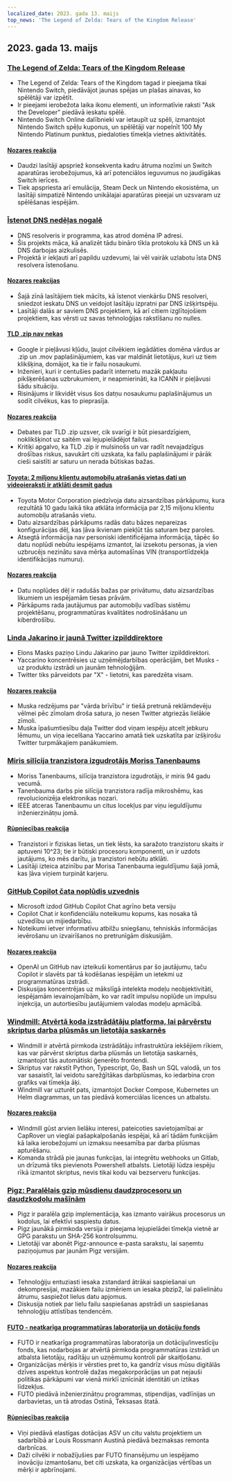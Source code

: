```yaml
---
localized_date: 2023. gada 13. maijs
top_news: 'The Legend of Zelda: Tears of the Kingdom Release'
---
```


## 2023. gada 13. maijs

### [The Legend of Zelda: Tears of the Kingdom Release](https://www.zelda.com/tears-of-the-kingdom/)

- The Legend of Zelda: Tears of the Kingdom tagad ir pieejama tikai Nintendo Switch, piedāvājot jaunas spējas un plašas ainavas, ko spēlētāji var izpētīt.
- Ir pieejami ierobežota laika ikonu elementi, un informatīvie raksti "Ask the Developer" piedāvā ieskatu spēlē.
- Nintendo Switch Online dalībnieki var ietaupīt uz spēli, izmantojot Nintendo Switch spēļu kuponus, un spēlētāji var nopelnīt 100 My Nintendo Platinum punktus, piedaloties tīmekļa vietnes aktivitātēs.

#### [Nozares reakcija](http://news.ycombinator.com/item?id=35912318)

- Daudzi lasītāji apspriež konsekventa kadru ātruma nozīmi un Switch aparatūras ierobežojumus, kā arī potenciālos ieguvumus no jaudīgākas Switch ierīces.
- Tiek apspriesta arī emulācija, Steam Deck un Nintendo ekosistēma, un lasītāji simpatizē Nintendo unikālajai aparatūras pieejai un uzsvaram uz spēlēšanas iespējām.

### [Īstenot DNS nedēļas nogalē](https://implement-dns.wizardzines.com/)

- DNS resolveris ir programma, kas atrod domēna IP adresi.
- Šis projekts māca, kā analizēt tādu bināro tīkla protokolu kā DNS un kā DNS darbojas aizkulisēs.
- Projektā ir iekļauti arī papildu uzdevumi, lai vēl vairāk uzlabotu īsta DNS resolvera īstenošanu.

#### [Nozares reakcijas](http://news.ycombinator.com/item?id=35916064)

- Šajā zīnā lasītājiem tiek mācīts, kā īstenot vienkāršu DNS resolveri, sniedzot ieskatu DNS un veidojot lasītāju izpratni par DNS izšķirtspēju.
- Lasītāji dalās ar saviem DNS projektiem, kā arī citiem izglītojošiem projektiem, kas vērsti uz savas tehnoloģijas rakstīšanu no nulles.

#### [TLD .zip nav nekas](https://financialstatement.zip/)

- Google ir pieļāvusi kļūdu, ļaujot cilvēkiem iegādāties domēna vārdus ar .zip un .mov paplašinājumiem, kas var maldināt lietotājus, kuri uz tiem klikšķina, domājot, ka tie ir failu nosaukumi.
- Inženieri, kuri ir centušies padarīt internetu mazāk pakļautu pikšķerēšanas uzbrukumiem, ir neapmierināti, ka ICANN ir pieļāvusi šādu situāciju.
- Risinājums ir likvidēt visus šos datņu nosaukumu paplašinājumus un sodīt cilvēkus, kas to pieprasīja.

#### [Nozares reakcija](http://news.ycombinator.com/item?id=35920336)

- Debates par TLD .zip uzsver, cik svarīgi ir būt piesardzīgiem, noklikšķinot uz saitēm vai lejupielādējot failus.
- Kritiķi apgalvo, ka TLD .zip ir mulsinošs un var radīt nevajadzīgus drošības riskus, savukārt citi uzskata, ka failu paplašinājumi ir pārāk cieši saistīti ar saturu un nerada būtiskas bažas.

#### [Toyota: 2 miljonu klientu automobiļu atrašanās vietas dati un videoieraksti ir atklāti desmit gadus](https://www.bleepingcomputer.com/news/security/toyota-car-location-data-of-2-million-customers-exposed-for-ten-years/)

- Toyota Motor Corporation piedzīvoja datu aizsardzības pārkāpumu, kura rezultātā 10 gadu laikā tika atklāta informācija par 2,15 miljonu klientu automobiļu atrašanās vietu.
- Datu aizsardzības pārkāpums radās datu bāzes nepareizas konfigurācijas dēļ, kas ļāva ikvienam piekļūt tās saturam bez paroles.
- Atsegtā informācija nav personiski identificējama informācija, tāpēc šo datu noplūdi nebūtu iespējams izmantot, lai izsekotu personas, ja vien uzbrucējs nezinātu sava mērķa automašīnas VIN (transportlīdzekļa identifikācijas numuru).

#### [Nozares reakcija](http://news.ycombinator.com/item?id=35919133)

- Datu noplūdes dēļ ir radušās bažas par privātumu, datu aizsardzības likumiem un iespējamām tiesas prāvām.
- Pārkāpums rada jautājumus par automobiļu vadības sistēmu projektēšanu, programmatūras kvalitātes nodrošināšanu un kiberdrošību.

### [Linda Jakarino ir jaunā Twitter izpilddirektore](https://twitter.com/elonmusk/status/1657050349608501249)

- Elons Masks paziņo Lindu Jakarino par jauno Twitter izpilddirektori.
- Yaccarino koncentrēsies uz uzņēmējdarbības operācijām, bet Musks - uz produktu izstrādi un jaunām tehnoloģijām.
- Twitter tiks pārveidots par "X" - lietotni, kas paredzēta visam.

#### [Nozares reakcija](http://news.ycombinator.com/item?id=35917912)

- Muska redzējums par "vārda brīvību" ir tiešā pretrunā reklāmdevēju vēlmei pēc zīmolam droša satura, jo nesen Twitter atgriezās lielākie zīmoli.
- Muska īpašumtiesību daļa Twitter dod viņam iespēju atcelt jebkuru lēmumu, un viņa iecelšana Yaccarino amatā tiek uzskatīta par izšķirošu Twitter turpmākajiem panākumiem.

### [Miris silīcija tranzistora izgudrotājs Moriss Tanenbaums](https://spectrum.ieee.org/in-memoriam-may-2023)

- Moriss Tanenbaums, silīcija tranzistora izgudrotājs, ir miris 94 gadu vecumā.
- Tanenbauma darbs pie silīcija tranzistora radīja mikroshēmu, kas revolucionizēja elektronikas nozari.
- IEEE atceras Tanenbaumu un citus locekļus par viņu ieguldījumu inženierzinātņu jomā.

#### [Rūpniecības reakcija](http://news.ycombinator.com/item?id=35920261)

- Tranzistori ir fiziskas lietas, un tiek lēsts, ka saražoto tranzistoru skaits ir aptuveni 10^23; tie ir būtiski procesoru komponenti, un ir uzdots jautājums, ko mēs darītu, ja tranzistori nebūtu atklāti.
- Lasītāji izteica atzinību par Morisa Tanenbauma ieguldījumu šajā jomā, kas ļāva viņiem turpināt karjeru.

### [GitHub Copilot čata noplūdis uzvednis](https://twitter.com/marvinvonhagen/status/1657060506371346432)

- Microsoft izdod GitHub Copilot Chat agrīno beta versiju
- Copilot Chat ir konfidenciālu noteikumu kopums, kas nosaka tā uzvedību un mijiedarbību.
- Noteikumi ietver informatīvu atbilžu sniegšanu, tehniskās informācijas ievērošanu un izvairīšanos no pretrunīgām diskusijām.

#### [Nozares reakcija](http://news.ycombinator.com/item?id=35921375)

- OpenAI un GitHub nav izteikuši komentārus par šo jautājumu, taču Copilot ir slavēts par tā kodēšanas iespējām un ietekmi uz programmatūras izstrādi.
- Diskusijas koncentrējas uz mākslīgā intelekta modeļu neobjektivitāti, iespējamām ievainojamībām, ko var radīt impulsu noplūde un impulsu injekcija, un autortiesību jautājumiem valodas modeļu apmācībā.

### [Windmill: Atvērtā koda izstrādātāju platforma, lai pārvērstu skriptus darba plūsmās un lietotāja saskarnēs](https://github.com/windmill-labs/windmill)

- Windmill ir atvērtā pirmkoda izstrādātāju infrastruktūra iekšējiem rīkiem, kas var pārvērst skriptus darba plūsmās un lietotāja saskarnēs, izmantojot tās automātiski ģenerēto frontendi.
- Skriptus var rakstīt Python, Typescript, Go, Bash un SQL valodā, un tos var sasaistīt, lai veidotu sarežģītākas darbplūsmas, ko iedarbina cron grafiks vai tīmekļa āķi.
- Windmill var uzturēt pats, izmantojot Docker Compose, Kubernetes un Helm diagrammas, un tas piedāvā komerciālas licences un atbalstu.

#### [Nozares reakcija](http://news.ycombinator.com/item?id=35920082)

- Windmill gūst arvien lielāku interesi, pateicoties savietojamībai ar CapRover un vieglai pašapkalpošanās iespējai, kā arī tādām funkcijām kā laika ierobežojumi un izmaksu neesamība par darba plūsmas apturēšanu.
- Komanda strādā pie jaunas funkcijas, lai integrētu webhooks un Gitlab, un drīzumā tiks pievienots Powershell atbalsts. Lietotāji lūdza iespēju rīkā izmantot skriptus, nevis tikai kodu vai bezserveru funkcijas.

### [Pigz: Paralēlais gzip mūsdienu daudzprocesoru un daudzkodolu mašīnām](https://zlib.net/pigz/)

- Pigz ir paralēla gzip implementācija, kas izmanto vairākus procesorus un kodolus, lai efektīvi saspiestu datus.
- Pigz jaunākā pirmkoda versija ir pieejama lejupielādei tīmekļa vietnē ar GPG parakstu un SHA-256 kontrolsummu.
- Lietotāji var abonēt Pigz-announce e-pasta sarakstu, lai saņemtu paziņojumus par jaunām Pigz versijām.

#### [Nozares reakcija](http://news.ycombinator.com/item?id=35914447)

- Tehnoloģiju entuziasti iesaka zstandard ātrākai saspiešanai un dekompresijai, mazākiem failu izmēriem un iesaka pbzip2, lai palielinātu ātrumu, saspiežot lielus datu apjomus.
- Diskusija notiek par lielu failu saspiešanas apstrādi un saspiešanas tehnoloģiju attīstības tendencēm.

#### [FUTO - neatkarīga programmatūras laboratorija un dotāciju fonds](https://futo.org/)

- FUTO ir neatkarīga programmatūras laboratorija un dotāciju/investīciju fonds, kas nodarbojas ar atvērtā pirmkoda programmatūras izstrādi un atbalsta lietotāju, radītāju un uzņēmumu kontroli pār skaitļošanu.
- Organizācijas mērķis ir vērsties pret to, ka gandrīz visus mūsu digitālās dzīves aspektus kontrolē dažas megakorporācijas un pat nejauši politikas pārkāpumi var vienā mirklī iznīcināt identitāti un iztikas līdzekļus.
- FUTO piedāvā inženierzinātņu programmas, stipendijas, vadlīnijas un darbavietas, un tā atrodas Ostinā, Teksasas štatā.

#### [Rūpniecības reakcija](http://news.ycombinator.com/item?id=35911406)

- Viņi piedāvā elastīgas dotācijas ASV un citu valstu projektiem un sadarbībā ar Louis Rossmann Austinā piedāvā bezmaksas remonta darbnīcas.
- Daži cilvēki ir nobažījušies par FUTO finansējumu un iespējamo inovāciju izmantošanu, bet citi uzskata, ka organizācijas vērtības un mērķi ir apbrīnojami.

</Steps>
